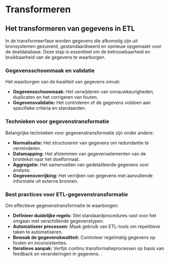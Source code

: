 # Transformeren

## Het transformeren van gegevens in ETL

In de transformeerfase worden gegevens die afkomstig zijn uit bronsystemen gezuiverd, gestandaardiseerd en opnieuw opgemaakt voor de doeldatabase. Deze stap is essentieel om de betrouwbaarheid en bruikbaarheid van de gegevens te waarborgen.

### Gegevensschoonmaak en validatie

Het waarborgen van de kwaliteit van gegevens omvat:

- **Gegevensschoonmaak:** Het verwijderen van onnauwkeurigheden, duplicaten en het corrigeren van fouten.
- **Gegevensvalidatie:** Het controleren of de gegevens voldoen aan specifieke criteria en standaarden.

### Technieken voor gegevenstransformatie

Belangrijke technieken voor gegevenstransformatie zijn onder andere:

- **Normalisatie:** Het structureren van gegevens om redundantie te verminderen.
- **Datamapping:** Het afstemmen van gegevenselementen van de brontekst naar het doelformaat.
- **Aggregatie:** Het samenvatten van gedetailleerde gegevens voor analyse.
- **Gegevensverrijking:** Het verrijken van gegevens met aanvullende informatie uit externe bronnen.

### Best practices voor ETL-gegevenstransformatie

Om effectieve gegevenstransformatie te waarborgen:

- **Definieer duidelijke regels:** Stel standaardprocedures vast voor het omgaan met verschillende gegevenstypen.
- **Automatiseer processen:** Maak gebruik van ETL-tools om repetitieve taken te automatiseren.
- **Bewaak de gegevenskwaliteit:** Controleer regelmatig gegevens op fouten en inconsistenties.
- **Iteratieve aanpak:** Verfijn continu transformatieprocessen op basis van feedback en veranderingen in gegevens.
.
